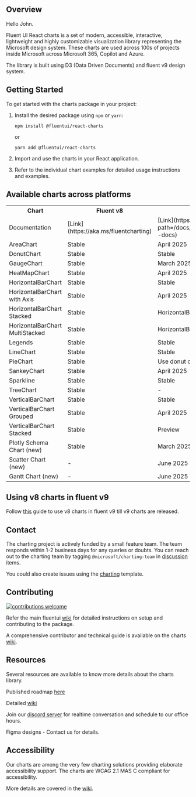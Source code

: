 
<Meta title="Introduction" />

## Overview

Hello John.

Fluent UI React charts is a set of modern, accessible, interactive, lightweight and highly customizable visualization library representing the Microsoft design system. These charts are used across 100s of projects inside Microsoft across Microsoft 365, Copilot and Azure.

The library is built using D3 (Data Driven Documents) and fluent v9 design system.

## Getting Started

To get started with the charts package in your project:

1. Install the desired package using `npm` or `yarn`:

   ```
   npm install @fluentui/react-charts
   ```

   or

   ```
   yarn add @fluentui/react-charts
   ```

2. Import and use the charts in your React application.

3. Refer to the individual chart examples for detailed usage instructions and examples.

## Available charts across platforms

<table>
  <tr>
    <th>Chart</th>
    <th>Fluent v8</th>
    <th>Fluent v9</th>
    <th>Fluent Web Component</th>
  </tr>
  <tr>
    <td>Documentation</td>
    <td>[Link](https://aka.ms/fluentcharting)</td>
    <td>[Link](https://react.fluentui.dev/?path=/docs/charts_introduction--docs)</td>
    <td>[Link](https://github.com/microsoft/fluentui/tree/master/packages/charts/chart-web-components#readme)</td>
  </tr>
  <tr>
    <td>AreaChart</td>
    <td>Stable</td>
    <td>April 2025</td>
    <td>Planned</td>
  </tr>
  <tr>
    <td>DonutChart</td>
    <td>Stable</td>
    <td>Stable</td>
    <td>Planned</td>
  </tr>
  <tr>
    <td>GaugeChart</td>
    <td>Stable</td>
    <td>March 2025</td>
    <td>Planned</td>
  </tr>
  <tr>
    <td>HeatMapChart</td>
    <td>Stable</td>
    <td>April 2025</td>
    <td>Planned</td>
  </tr>
  <tr>
    <td>HorizontalBarChart</td>
    <td>Stable</td>
    <td>Stable</td>
    <td>Stable</td>
  </tr>
  <tr>
    <td>HorizontalBarChart with Axis</td>
    <td>Stable</td>
    <td>April 2025</td>
    <td>Planned</td>
  </tr>
  <tr>
    <td>HorizontalBarChart Stacked</td>
    <td>Stable</td>
    <td>HorizontalBarChart</td>
    <td>HorizontalBarChart</td>
  </tr>
  <tr>
    <td>HorizontalBarChart MultiStacked</td>
    <td>Stable</td>
    <td>HorizontalBarChart</td>
    <td>Planned</td>
  </tr>
  <tr>
    <td>Legends</td>
    <td>Stable</td>
    <td>Stable</td>
    <td>Planned</td>
  </tr>
  <tr>
    <td>LineChart</td>
    <td>Stable</td>
    <td>Stable</td>
    <td>Planned</td>
  </tr>
  <tr>
    <td>PieChart</td>
    <td>Stable</td>
    <td>Use donut chart</td>
    <td>Use donut chart</td>
  </tr>
  <tr>
    <td>SankeyChart</td>
    <td>Stable</td>
    <td>April 2025</td>
    <td>Planned</td>
  </tr>
  <tr>
    <td>Sparkline</td>
    <td>Stable</td>
    <td>Stable</td>
    <td>-</td>
  </tr>
  <tr>
    <td>TreeChart</td>
    <td>Stable</td>
    <td>-</td>
    <td>-</td>
  </tr>
  <tr>
    <td>VerticalBarChart</td>
    <td>Stable</td>
    <td>Stable</td>
    <td>Planned</td>
  </tr>
  <tr>
    <td>VerticalBarChart Grouped</td>
    <td>Stable</td>
    <td>April 2025</td>
    <td>Planned</td>
  </tr>
  <tr>
    <td>VerticalBarChart Stacked</td>
    <td>Stable</td>
    <td>Preview</td>
    <td>Planned</td>
  </tr>
  <tr>
    <td>Plotly Schema Chart (new)</td>
    <td>Stable</td>
    <td>March 2025</td>
    <td>-</td>
  </tr>
  <tr>
    <td>Scatter Chart (new)</td>
    <td>-</td>
    <td>June 2025</td>
    <td>-</td>
  </tr>
  <tr>
    <td>Gantt Chart (new)</td>
    <td>-</td>
    <td>June 2025</td>
    <td>-</td>
  </tr>
</table>

## Using v8 charts in fluent v9

Follow [this](https://react.fluentui.dev/?path=/docs/concepts-migration-from-v8-components-charts-migration--docs) guide to use v8 charts in fluent v9 till v9 charts are released.

## Contact

The charting project is actively funded by a small feature team. The team responds within 1-2 business days for any queries or doubts.
You can reach out to the charting team by tagging `@microsoft/charting-team` in [discussion](https://github.com/microsoft/fluentui/discussions) items.

You could also create issues using the [charting](https://github.com/microsoft/fluentui/issues/new?template=03-react-charting-bug-report.yml) template.

## Contributing

[![contributions welcome](https://img.shields.io/badge/contributions-welcome-1EAEDB)]()

Refer the main fluentui [wiki](https://github.com/microsoft/fluentui/wiki) for detailed instructions on setup and contributing to the package.

A comprehensive contributor and technical guide is available on the charts [wiki](https://aka.ms/fluentChartingWiki).

## Resources

Several resources are available to know more details about the charts library.

Published roadmap [here](https://aka.ms/fluentChartingRoadmap)

Detailed [wiki](https://aka.ms/fluentChartingWiki)

Join our [discord server](https://aka.ms/FluentCharting/discord) for realtime conversation and schedule to our office hours.

Figma designs - Contact us for details.

## Accessibility

Our charts are among the very few charting solutions providing elaborate accessibility support. The charts are WCAG 2.1 MAS C compliant for accessibility.

More details are covered in the [wiki](https://microsoft.github.io/fluentui-charting-contrib/docs/Accessibility).
